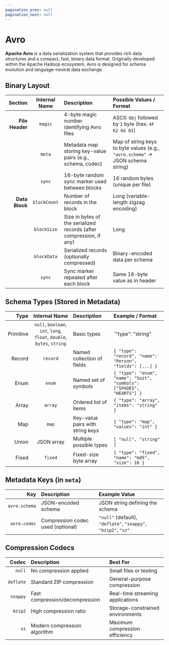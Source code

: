 ```yaml
---
pagination_prev: null
pagination_next: null
---
```


# Avro

**Apache Avro** is a data serialization system that provides rich data structures and a compact, fast, binary data format. Originally developed within the Apache Hadoop ecosystem, Avro is designed for schema evolution and language-neutral data exchange.

## Binary Layout

|Section|Internal Name|Description|Possible Values / Format|
|--:|:-:|:--|:--|
|**File Header**|`magic`|4-byte magic number identifying Avro files|ASCII: `Obj` followed by `1` byte (hex: `4F 62 6A 01`)|
||`meta`|Metadata map storing key-value pairs (e.g., schema, codec)|Map of string keys to byte values (e.g., `"avro.schema"` → JSON schema string)|
||`sync`|16-byte random sync marker used between blocks| 16 random bytes (unique per file)|
|**Data Block**|`blockCount`|Number of records in the block|Long (variable-length zigzag encoding)|
||`blockSize`|Size in bytes of the serialized records (after compression, if any)|Long|
||`blockData`| Serialized records (optionally compressed)|Binary-encoded data per schema|
||`sync`| Sync marker repeated after each block|Same 16-byte value as in header|

## Schema Types (Stored in Metadata)

|Type|Internal Name|Description|Example / Format|
|--:|:-:|:--|:--|
|Primitive|`null`, `boolean`, `int`, `long`, `float`, `double`, `bytes`, `string`|Basic types|`"type": "string"|
|Record|`record`|Named collection of fields|`{ "type": "record", "name": "Person", "fields": [...] }`|
|Enum|`enum`|Named set of symbols| `{ "type": "enum", "name": "Suit", "symbols": ["SPADES", "HEARTS"] }`|
|Array|`array`|Ordered list of items|`{ "type": "array", "items": "string" }`|
|Map|`map`|Key-value pairs with string keys|`{ "type": "map", "values": "int" }`|
|Union|JSON array|Multiple possible types|`[ "null", "string" ]`|
|Fixed|`fixed`|Fixed-size byte array|`{ "type": "fixed", "name": "md5", "size": 16 }`|

## Metadata Keys (in `meta`)

|Key|Description|Example Value|
|--:|:--|:--|
|`avro.schema`|JSON-encoded schema|JSON string defining the schema|
|`avro.codec`|Compression codec used (optional)|`"null"` (default), `"deflate"`, `"snappy"`, `"bzip2"`, `"xz"`|

## Compression Codecs

|Codec|Description|Best For|
|--:|:--|:--|
|`null`|No compression applied|Small files or testing|
|`deflate`|Standard ZIP compression|General-purpose compression|
|`snappy`|Fast compression/decompression|Real-time streaming applications|
|`bzip2`|High compression ratio|Storage-constrained environments|
|`xz`|Modern compression algorithm|Maximum compression efficiency|
